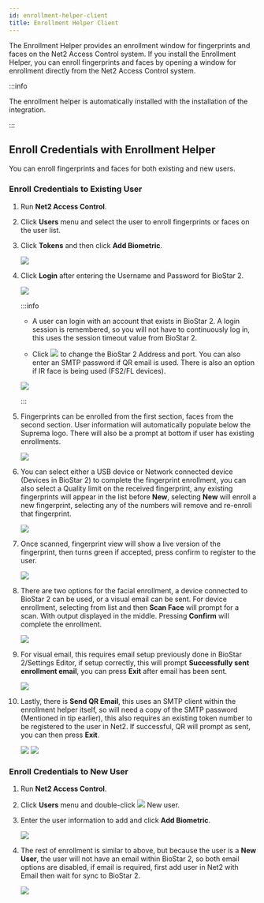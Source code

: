```yaml
---
id: enrollment-helper-client
title: Enrollment Helper Client
---
```


The Enrollment Helper provides an enrollment window for fingerprints and faces on the Net2 Access Control system. If you install the Enrollment Helper, you can enroll fingerprints and faces by opening a window for enrollment directly from the Net2 Access Control system.

:::info

The enrollment helper is automatically installed with the installation of the integration.

:::

## Enroll Credentials with Enrollment Helper

You can enroll fingerprints and faces for both existing and new users.

### Enroll Credentials to Existing User

1. Run **Net2 Access Control**.

1. Click **Users** menu and select the user to enroll fingerprints or faces on the user list.

1. Click **Tokens** and then click **Add Biometric**.

    <Image src='/img/integration/enroll-credential-existing-user3.png' alone />

1. Click **Login** after entering the Username and Password for BioStar 2.

    <Image src='/img/integration/enroll-credential-existing-user4.png' alone />

    :::info

    * A user can login with an account that exists in BioStar 2. A login session is remembered, so you will not have to continuously log in, this uses the session timeout value from BioStar 2.

    * Click <Image src='/img/integration/ico-enroll-credential-existing-user-setting.png' ico /> to change the BioStar 2 Address and port. You can also enter an SMTP password if QR email is used. There is also an option if IR face is being used (FS2/FL devices).

    <Image src='/img/integration/enroll-credential-existing-user4-1.png' alone />

    :::

1. Fingerprints can be enrolled from the first section, faces from the second section. User information will automatically populate below the Suprema logo. There will also be a prompt at bottom if user has existing enrollments.

    <Image src='/img/integration/enroll-credential-existing-user5.png' alone />

1. You can select either a USB device or Network connected device (Devices in BioStar 2) to complete the fingerprint enrollment, you can also select a Quality limit on the received fingerprint, any existing fingerprints will appear in the list before **New**, selecting **New** will enroll a new fingerprint, selecting any of the numbers will remove and re-enroll that fingerprint.

    <Image src='/img/integration/enroll-credential-existing-user6.png' alone />

1. Once scanned, fingerprint view will show a live version of the fingerprint, then turns green if accepted, press confirm to register to the user.

    <Image src='/img/integration/enroll-credential-existing-user7.png' alone />

1. There are two options for the facial enrollment, a device connected to BioStar 2 can be used, or a visual email can be sent. For device enrollment, selecting from list and then **Scan Face** will prompt for a scan. With output displayed in the middle. Pressing **Confirm** will complete the enrollment.

    <Image src='/img/integration/enroll-credential-existing-user8.png' alone />

1. For visual email, this requires email setup previously done in BioStar 2/Settings Editor, if setup correctly, this will prompt **Successfully sent enrollment email**, you can press **Exit** after email has been sent.

    <Image src='/img/integration/enroll-credential-existing-user9.png' alone />

1. Lastly, there is **Send QR Email**, this uses an SMTP client within the enrollment helper itself, so will need a copy of the SMTP password (Mentioned in tip earlier), this also requires an existing token number to be registered to the user in Net2. If successful, QR will prompt as sent, you can then press **Exit**.

    <Image src='/img/integration/enroll-credential-existing-user10.png' alone />

    <Image src='/img/integration/enroll-credential-existing-user10-1.png' alone />

### Enroll Credentials to New User

1. Run **Net2 Access Control**.

1. Click **Users** menu and double-click <Image src='/img/integration/ico-enroll-credentials-new-user.png' ico /> New user.

1. Enter the user information to add and click **Add Biometric**.

    <Image src='/img/integration/enroll-credentials-new-user3.png' alone />

1. The rest of enrollment is similar to above, but because the user is a **New User**, the user will not have an email within BioStar 2, so both email options are disabled, if email is required, first add user in Net2 with Email then wait for sync to BioStar 2.

    <Image src='/img/integration/enroll-credentials-new-user4.png' alone />